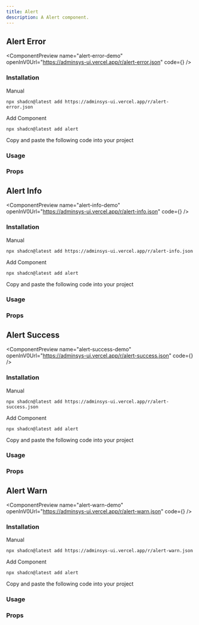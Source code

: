 ```yaml
---
title: Alert
description: A Alert component.
---
```


## Alert Error

<ComponentPreview
  name="alert-error-demo"
  openInV0Url="https://adminsys-ui.vercel.app/r/alert-error.json"
  code={<ComponentSource name="alert-error-demo" />}
/>

### Installation

<Tabs className="gap-0" defaultValue="cli">

<TabsList>
  <TabsTriggerShadcnCLI />
  <TabsTrigger className="cursor-pointer" value="manual">Manual</TabsTrigger>
</TabsList>

<TabsContent value="cli" className="[&>figure]:mb-0">

```package-install
npx shadcn@latest add https://adminsys-ui.vercel.app/r/alert-error.json
```

</TabsContent>

<TabsContent value="manual">

<Steps>

<Step>Add Component</Step>

```package-install
npx shadcn@latest add alert
```

<Step>Copy and paste the following code into your project</Step>

<ComponentSource
  name="alert-error"
/>

</Steps>

</TabsContent>

</Tabs>

### Usage

<ComponentSource
  name="alert-error-demo"
  codeCollapsible
/>

### Props

<AutoTypeTable path="./src/registry/components/shared/alert/alert-error.tsx" name="AlertErrorProps" />

## Alert Info

<ComponentPreview
  name="alert-info-demo"
  openInV0Url="https://adminsys-ui.vercel.app/r/alert-info.json"
  code={<ComponentSource name="alert-info-demo" />}
/>

### Installation

<Tabs className="gap-0" defaultValue="cli">

<TabsList>
  <TabsTriggerShadcnCLI />
  <TabsTrigger className="cursor-pointer" value="manual">Manual</TabsTrigger>
</TabsList>

<TabsContent value="cli" className="[&>figure]:mb-0">

```package-install
npx shadcn@latest add https://adminsys-ui.vercel.app/r/alert-info.json
```

</TabsContent>

<TabsContent value="manual">

<Steps>

<Step>Add Component</Step>

```package-install
npx shadcn@latest add alert
```

<Step>Copy and paste the following code into your project</Step>

<ComponentSource
  name="alert-info"
/>

</Steps>

</TabsContent>

</Tabs>

### Usage

<ComponentSource
  name="alert-info-demo"
  codeCollapsible
/>

### Props

<AutoTypeTable path="./src/registry/components/shared/alert/alert-info.tsx" name="AlertInfoProps" />

## Alert Success

<ComponentPreview
  name="alert-success-demo"
  openInV0Url="https://adminsys-ui.vercel.app/r/alert-success.json"
  code={<ComponentSource name="alert-success-demo" />}
/>

### Installation

<Tabs className="gap-0" defaultValue="cli">

<TabsList>
  <TabsTriggerShadcnCLI />
  <TabsTrigger className="cursor-pointer" value="manual">Manual</TabsTrigger>
</TabsList>

<TabsContent value="cli" className="[&>figure]:mb-0">

```package-install
npx shadcn@latest add https://adminsys-ui.vercel.app/r/alert-success.json
```

</TabsContent>

<TabsContent value="manual">

<Steps>

<Step>Add Component</Step>

```package-install
npx shadcn@latest add alert
```

<Step>Copy and paste the following code into your project</Step>

<ComponentSource
  name="alert-success"
/>

</Steps>

</TabsContent>

</Tabs>

### Usage

<ComponentSource
  name="alert-success-demo"
  codeCollapsible
/>

### Props

<AutoTypeTable path="./src/registry/components/shared/alert/alert-success.tsx" name="AlertSuccessProps" />

## Alert Warn

<ComponentPreview
  name="alert-warn-demo"
  openInV0Url="https://adminsys-ui.vercel.app/r/alert-warn.json"
  code={<ComponentSource name="alert-warn-demo" />}
/>

### Installation

<Tabs className="gap-0" defaultValue="cli">

<TabsList>
  <TabsTriggerShadcnCLI />
  <TabsTrigger className="cursor-pointer" value="manual">Manual</TabsTrigger>
</TabsList>

<TabsContent value="cli" className="[&>figure]:mb-0">

```package-install
npx shadcn@latest add https://adminsys-ui.vercel.app/r/alert-warn.json
```

</TabsContent>

<TabsContent value="manual">

<Steps>

<Step>Add Component</Step>

```package-install
npx shadcn@latest add alert
```

<Step>Copy and paste the following code into your project</Step>

<ComponentSource
  name="alert-warn"
/>

</Steps>

</TabsContent>

</Tabs>

### Usage

<ComponentSource
  name="alert-warn-demo"
  codeCollapsible
/>

### Props

<AutoTypeTable path="./src/registry/components/shared/alert/alert-warn.tsx" name="AlertWarnProps" />
